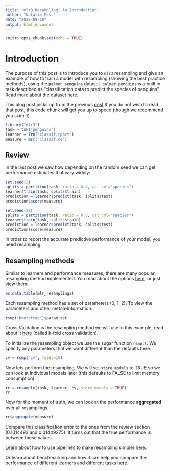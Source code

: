 ```yaml
---
title: 'mlr3 Resampling: An Introduction'
author: "Natalie Foss"
date: "2022-09-19"
output: html_document
---
```


```r
knitr::opts_chunk$set(echo = TRUE)
```

# Introduction

The purpose of this post is to introduce you to `mlr3` resampling and give an example of how to train a model with resampling (showing the best practice methods), using the `palmer penguins` dataset. `palmer penguins` is a built in task described as "classification data to predict the species of penguins". Read more about the dataset [here](https://mlr3.mlr-org.com/reference/mlr_tasks_penguins.html).

This blog post picks up from the previous [post](?) If you do not wish to read that post, this code chunk will get you up to speed (though we recommend you skim it).

```r
library("mlr3")
task = tsk("penguins")
learner = lrn("classif.rpart")
measure = msr("classif.ce")
```

## Review

In the last post we saw how depending on the random seed we can get performance estimates that vary widely:

```r
set.seed(3)
splits = partition(task, ratio = 0.8, cat_col="species")
learner$train(task, splits$train)
prediction = learner$predict(task, splits$test)
prediction$score(measure)
```

```r
set.seed(22)
splits = partition(task, ratio = 0.8, cat_col="species")
learner$train(task, splits$train)
prediction = learner$predict(task, splits$test)
prediction$score(measure)
```

In order to report the accurate predictive performance of your model, you need resampling.

## Resampling methods

Similar to learners and performance measures, there are many popular resampling method implemented. You read about the options [here](https://mlr-org.com/resamplings.html), or just view them:

```r
as.data.table(mlr_resamplings)
```

Each resampling method has a set of parameters (0, 1, 2). To view the parameters and other metaa-information:

```r
rsmp("bootstrap")$param_set
```

Cross Validation is the resampling method we will use in this example, read about it [here](https://towardsdatascience.com/cross-validation-in-machine-learning-72924a69872f) (called k-fold cross validation).

To initialize the resampling object we use the sugar function `rsmp()`. We specify any parameters that we want different than the defaults here.

```r
cv = rsmp("cv", folds=10)
```

Now lets perform the resampling. We will set `store_models` to TRUE so we can look at individual models later (this defaults to FALSE to limit memory consumption).

```r
rr = resample(task, learner, cv, store_models = TRUE)
rr
```

Now for the moment of truth, we can look at the performance **aggregated** over all resamplings.

```r
rr$aggregate(measure)
```

Compare this classification error to the ones from the review section (0.1014493 and 0.01449275). It turns out that the true performance is between these values.

Learn about how to use pipelines to make resampling simpler [here](?).

Or learn about benchmarking and how it can help you compare the performance of different learners and different tasks [here](?).
